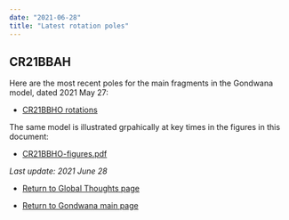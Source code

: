 ```yaml
---
date: "2021-06-28"
title: "Latest rotation poles"
---
```


## CR21BBAH

Here are the most recent poles for the main fragments in the Gondwana model, dated 2021 May 27:


* [CR21BBHO rotations](http://www.reeves.nl/upload/CR21BBHO.pdf)


The same model is illustrated grpahically at key times in the figures in this document:


* [CR21BBHO-figures.pdf](http://www.reeves.nl/upload/CR21BBHO-figures.pdf)



*Last update: 2021 June 28*



* [Return to Global Thoughts page](../other-material)



* [Return to Gondwana main page](../../gondwana)
